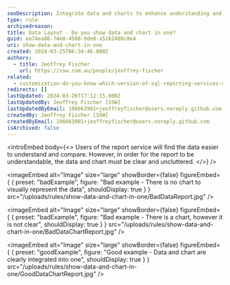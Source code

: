 ```yaml
---
seoDescription: Integrate data and charts to enhance understanding and comparison of reports.
type: rule
archivedreason:
title: Data Layout - Do you show data and chart in one?
guid: ee74ea88-74e0-4588-9de8-a5162408c0e4
uri: show-data-and-chart-in-one
created: 2024-03-25T06:34:46.000Z
authors:
  - title: Jeoffrey Fischer
    url: https://ssw.com.au/people/jeoffrey-fischer
related:
  - customization-do-you-know-which-version-of-sql-reporting-services-and-visual-studio-you-are-using
redirects: []
lastUpdated: 2024-03-26T17:12:15.000Z
lastUpdatedBy: Jeoffrey Fischer [SSW]
lastUpdatedByEmail: 106663901+jeoffreyfischer@users.noreply.github.com
createdBy: Jeoffrey Fischer [SSW]
createdByEmail: 106663901+jeoffreyfischer@users.noreply.github.com
isArchived: false
---
```


<introEmbed
  body={<>
Users of the report service will find the data easier to understand and compare. However, in order for the report to be understandable, the data and chart must be clear and uncluttered.
  </>}
/>

<imageEmbed
  alt="Image"
  size="large"
  showBorder={false}
  figureEmbed={ {
    preset: "badExample",
    figure: "Bad example - There is no chart to visually represent the data",
    shouldDisplay: true
  } }
  src="/uploads/rules/show-data-and-chart-in-one/BadDataReport.jpg"
/>


<imageEmbed
  alt="Image"
  size="large"
  showBorder={false}
  figureEmbed={ {
    preset: "badExample",
    figure: "Bad example - There is a chart, however it is not clear",
    shouldDisplay: true
  } }
  src="/uploads/rules/show-data-and-chart-in-one/BadDataChartReport.jpg"
/>


<imageEmbed
  alt="Image"
  size="large"
  showBorder={false}
  figureEmbed={ {
    preset: "goodExample",
    figure: "Good example - Data and chart are clearly integrated into one",
    shouldDisplay: true
  } }
  src="/uploads/rules/show-data-and-chart-in-one/GoodDataChartReport.jpg"
/>

